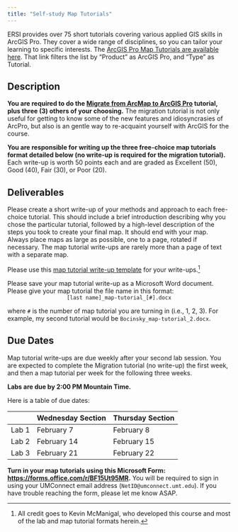 ```yaml
---
title: "Self-study Map Tutorials"
---
```


ERSI provides over 75 short tutorials covering various applied GIS skills in ArcGIS Pro. They cover a wide range of disciplines, so you can tailor your learning to specific interests. The [ArcGIS Pro Map Tutorials are available here](https://learn.arcgis.com/en/gallery/#?p=arcgispro&t=lesson,notebooklesson){target="_blank"}. That link filters the list by "Product" as ArcGIS Pro, and "Type" as Tutorial.

## Description

**You are required to do the [Migrate from ArcMap to ArcGIS Pro](https://learn.arcgis.com/en/projects/migrate-from-arcmap-to-arcgis-pro/){target="_blank"} tutorial, plus three (3) others of your choosing.** The migration tutorial is not only useful for getting to know some of the new features and idiosyncrasies of ArcPro, but also is an gentle way to re-acquaint yourself with ArcGIS for the course.

**You are responsible for writing up the three free-choice map tutorials format detailed below (no write-up is required for the migration tutorial).** Each write-up is worth 50 points each and are graded as Excellent (50), Good (40), Fair (30), or Poor (20).

## Deliverables

Please create a short write-up of your methods and approach to each free-choice tutorial. This should include a brief introduction describing why you chose the particular tutorial, followed by a high-level description of the steps you took to create your final map. It should end with your map. Always place maps as large as possible, one to a page, rotated if necessary. The map tutorial write-ups are rarely more than a page of text with a separate map.

Please use this [map tutorial write-up template](map-tutorial-template.docx) for your write-ups.^[All credit goes to Kevin McManigal, who developed this course and most of the lab and map tutorial formats herein.] 

Please save your map tutorial write-up as a Microsoft Word document. Please give your map tutorial the file name in this format:<br><center>`[last name]_map-tutorial_[#].docx`<br></center>where `#` is the number of map tutorial you are turning in (i.e., 1, 2, 3). For example, my second tutorial would be `Bocinsky_map-tutorial_2.docx`.

## Due Dates
Map tutorial write-ups are due weekly after your second lab session. You are expected to complete the Migration tutorial (no write-up) the first week, and then a map tutorial per week for the following three weeks.

**Labs are due by 2:00 PM Mountain Time.** 

Here is a table of due dates:

|       | Wednesday Section | Thursday Section |
| :---        |    :----   |          :--- |
| Lab 1      | February 7       | February 8   |
| Lab 2   | February 14       | February 15   |
| Lab 3   | February 21       | February 22   |

**Turn in your map tutorials using this Microsoft Form: <https://forms.office.com/r/BF15Ut95MR>{target="_blank"}.** You will be required to sign in using your UMConnect email address (`NetID@umconnect.umt.edu`). If you have trouble reaching the form, please let me know ASAP.
